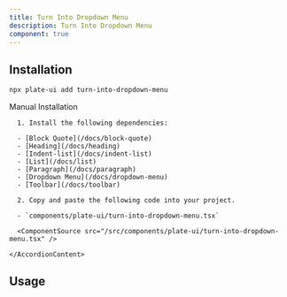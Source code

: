 ```yaml
---
title: Turn Into Dropdown Menu
description: Turn Into Dropdown Menu
component: true
---
```


[//]: # (<ComponentExample src="/src/components/examples/PlaygroundDemo.tsx">)
[//]: # (  <PlaygroundDemo />)
[//]: # (</ComponentExample>)

## Installation

```bash
npx plate-ui add turn-into-dropdown-menu
```

<Accordion type="single" collapsible>
  <AccordionItem value="manual-installation">
    <AccordionTrigger>Manual Installation</AccordionTrigger>
    <AccordionContent>

      1. Install the following dependencies:

      - [Block Quote](/docs/block-quote)
      - [Heading](/docs/heading)
      - [Indent-list](/docs/indent-list)
      - [List](/docs/list)
      - [Paragraph](/docs/paragraph)
      - [Dropdown Menu](/docs/dropdown-menu)
      - [Toolbar](/docs/toolbar)

      2. Copy and paste the following code into your project.

      - `components/plate-ui/turn-into-dropdown-menu.tsx`

      <ComponentSource src="/src/components/plate-ui/turn-into-dropdown-menu.tsx" />

    </AccordionContent>

  </AccordionItem>
</Accordion>

## Usage

```tsx
```

```tsx
```